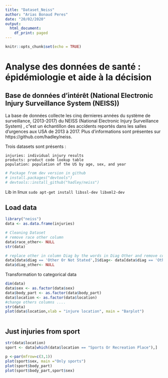 ```yaml
---
title: "Dataset_Neiss"
author: "Arias Bonaud Peres"
date: "20/02/2020"
output:
  html_document:
    df_print: paged
---
```


```r
knitr::opts_chunk$set(echo = TRUE)
```

# Analyse des données de santé : épidémiologie et aide à la décision

## Base de données d'intérêt (National Electronic Injury Surveillance System (NEISS))

La base de données collecte les cinq dernieres années du système de surveillance, (2013-2017) du NEISS (National Electronic Injury Surveillance System) , c"est un échantillon des accidents reportés dans les salles d'urgences aux USA de 2013 à 2017. 
Plus d'informations sont présentes sur https://github.com/hadley/neiss. 

Trois datasets sont présents : 

    injuries: individual injury results
    products: product code lookup table
    population: population of the US by age, sex, and year

```r
# Package from dev version in github
# install.packages("devtools")
# devtools::install_github("hadley/neiss")
```

Lib in linux
`sudo apt-get install libssl-dev libxml2-dev`

## Load data


```r
library("neiss")
data <- as.data.frame(injuries)

# Cleaning Dataset 
# remove race other column
data$race_other<- NULL
str(data)

# replace other in column Diag by the words in Diag Other and remove column diag other
data[data$diag == 'Other Or Not Stated',]$diag<- data[data$diag == 'Other Or Not Stated',]$diag_other
data$diag_other<- NULL

```




Transformation to categorical data 
```r
dim(data)
data$sex <- as.factor(data$sex)
data$body_part <- as.factor(data$body_part)
data$location <- as.factor(data$location)
#change others columns ....
str(data)
plot(data$location,xlab = "injure location", main = "Barplot")



```

## Just injuries from sport
```r
str(data$location)
sport <- data[which(data$location == "Sports Or Recreation Place"),]
```


```r
p <-par(mfrow=c(3,1))
plot(sport$sex, main ="Only sports")
plot(sport$body_part)
plot(sport$body_part,sport$sex)
```

